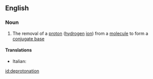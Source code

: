 ==English==

===Noun===
{{wikipedia}}
{{en-noun}}

# {{chemistry}} The removal of a [[proton]] ([[hydrogen]] [[ion]]) from a [[molecule]] to form a [[conjugate base]]

====Translations====
{{trans-top|removal of a proton}}
* Italian: {{t-|it|deprotonazione|f}}
{{trans-mid}}
{{trans-bottom}}

[[id:deprotonation]]